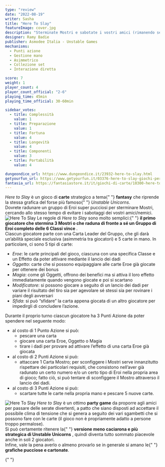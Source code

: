 ```yaml
---
type: "review"
date: "2022-08-19"
writer: Sasha
title: "Here To Slay"
featureImage: cover.jpg
description: "Sterminate Mostri e sabotate i vostri amici (rimanendo sempre carini e coccolosi)."
designer: Ramy Badie
publisher: Asmodee Italia - Unstable Games
mechanisms:
  - Punti azione
  - Gestione mano
  - Asimmetrico
  - Collezione set
  - Interazione diretta

score: 7
weight: 1
player_count: 4
player_count_official: "2-6"
playing_time: 45min
playing_time_official: 30-60min

sidebar_votes:
  - title: Complessità
    value: 1
  - title: Preparazione
    value: 1
  - title: Fortuna
    value: 4
  - title: Longevità
    value: 4
  - title: Componenti
    value: 3
  - title: Portabilità
    value: 4

dungeondice_url: https://www.dungeondice.it/23932-here-to-slay.html
getyourfun_url: https://www.getyourfun.it/03376-here-to-slay-giochi-per-famiglia.html?gclid=Cj0KCQjwxveXBhDDARIsAI0Q0x0lFThZUTJWsSqZkbSfR6UzAJuY8R9UBIdowJ0IM6vItnsyS29BlAQaAnxVEALw_wcB
fantasia_url: https://fantasiastore.it/it/giochi-di-carte/10300-here-to-slay.html
---
```


<Setting>
  <em>Here to Slay</em> è un gioco di <strong>carte</strong> strategico a tema{" "}
  <strong>fantasy</strong> che riprende la stessa grafica del forse più famoso{" "}
  <em>Unstable Unicorns</em>.<br />
  Dovrete radunare un gruppo di Eroi super pucciosi per sterminare Mostri, cercando
  allo stesso tempo di evitare i sabotaggi dei vostri amici/nemici.
</Setting>

<img src="./game1.jpg" alt="Here To Slay" />

<Rules>
  Le regole di <em>Here to Slay</em> sono molto semplici:{" "}
  <strong>
    il primo giocatore che stermina 3 Mostri o che raduna di fronte a sé un
    Gruppo di Eroi completo delle 6 Classi vince
  </strong>
  .<br />
  Ciascun giocatore parte con una Carta Leader del Gruppo, che gli darà un’abilità
  speciale esclusiva (asimmetria tra giocatori) e 5 carte in mano. In particolare,
  ci sono 5 tipi di carte:
  <br />
  <ul>
    <li>
      <em>Eroe</em>: le carte principali del gioco, ciascuna con una specifica
      Classe e un Effetto da poter attivare mediante il lancio dei dadi
    </li>
    <li>
      <em>Oggetto</em>: carte che si possono equipaggiare alle carte Eroe già
      giocate per ottenere dei bonus
    </li>
    <li>
      <em>Magia</em>: come gli Oggetti, offrono dei benefici ma si attiva il
      loro effetto immediatamente quando vengono giocate e poi si scartano
    </li>
    <li>
      <em>Modificatore</em>: si possono giocare a seguito di un lancio dei dadi
      per variare il risultato del tiro sia per agevolare sé stessi sia per
      rovinare i piani degli avversari
    </li>
    <li>
      <em>Sfida</em>: si può “sfidare” la carta appena giocata di un altro
      giocatore per impedirgli di concludere l’azione.
    </li>
  </ul>
  Durante il proprio turno ciascun giocatore ha 3 Punti Azione da poter spendere
  nel seguente modo:
  <br />
  <ul>
    <li>
      al costo di 1 Punto Azione si può:
      <ul>
        <li>pescare una carta</li>
        <li>giocare una carta Eroe, Oggetto o Magia</li>
        <li>
          tirare i dadi per provare ad attivare l’effetto di una carta Eroe già
          giocata
        </li>
      </ul>
    </li>
    <li>
      al costo di 2 Punti Azione si può:
      <ul>
        <li>
          attaccare 1 Carta Mostro; per sconfiggere i Mostri serve innanzitutto
          rispettare dei particolari requisiti, che consistono nell’aver già
          radunato un certo numero e/o un certo tipo di Eroi nella propria area
          di gioco; fatto ciò, si può tentare di sconfiggere il Mostro
          attraverso il lancio dei dadi.
        </li>
      </ul>
    </li>
    <li>
      al costo di 3 Punti Azione si può:
      <ul>
        <li>
          scartare tutte le carte nella propria mano e pescare 5 nuove carte.
        </li>
      </ul>
    </li>
  </ul>
</Rules>

<img src="./game2.jpg" alt="Here To Slay" />

<Feedback>
  <em>Here to Slay</em> è un ottimo <strong>party game</strong> da proporre agli
  amici per passare delle serate divertenti, a patto che siano disposti ad
  accettare il possibile clima di tensione che si genera a seguito dei vari
  sgambetti che si possono fare con le carte (il gioco non è propriamente adatto
  a persone troppo permalose).
  <br />
  Si può certamente ritenere la{" "}
  <strong>versione meno caciarona e più strategica di Unstable Unicorns</strong>
  , quindi diventa tutto sommato piacevole anche in soli 2 giocatori.
  <br />
  Infine, vale la pena averlo o almeno provarlo se in generale si amano le{" "}
  <strong>grafiche pucciose e cartonate</strong>.
</Feedback>

<Instagram id="ChcT_T5jssh" />{" "}
